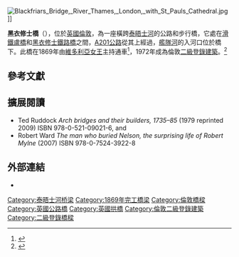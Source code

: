 {{Infobox bridge
|image = Blackfriars.road.bridge.arp.750pix.jpg
|bridge_name = 黑衣修士橋<br />Blackfriars Bridge
|caption = 從[[滑鐵盧橋|滑鐵盧橋]]看向黑衣修士橋
|official_name =
|locale = {{GBR}}[[倫敦|倫敦]]
|carries = [[A201公路|A201公路]]
|crosses = [[泰晤士河|泰晤士河]]
|maint= [[Bridge_House_Estates|Bridge House Estates]]<br />[[倫敦市法團|倫敦市法團]]
|open = 1869
|below =
|traffic =
|design = [[拱橋|拱橋]]
|designer = [[約瑟夫·丘比特|約瑟夫·丘比特]]
|builder = P. A. Thom & Co.
|toll = 無
|spans = 5
|mainspan =
|length = {{convert|923|ft}}
|width = {{convert|105|ft|m|0}}
|heritage = 二級登錄建築
|lat = 51.5097
|long = -0.1044
|coordinates =
|extra = {{Location map|Greater London
|lat = 51.5097
|long = -0.1044
|mark = Red pog.svg
|marksize =
|width = 240
|caption = <small>[[File:Red_pog.svg|8px]] 黑衣修士橋在大倫敦的位置</small><br />{{gbmapping|TQ315807}} }}
}}

[[Image:Blackfriars_Bridge,_River_Thames,_London,_with_St_Pauls_Cathedral.jpg|thumb]]]]

'''黑衣修士橋'''（{{lang-en|Blackfriars Bridge}}），位於[[英國|英國]][[倫敦|倫敦]]，為一座橫跨[[泰晤士河|泰晤士河]]的公路和步行橋，它處在[[滑鐵盧橋|滑鐵盧橋]]和[[黑衣修士鐵路橋|黑衣修士鐵路橋]]之間，[[A201公路|A201公路]]從其上經過，[[艦隊河|艦隊河]]的入河口位於橋下。此橋在1869年由[[維多利亞女王|維多利亞女王]]主持通車<ref>{{Cite web |url=http://www.imperial-london.me.uk/blackfriars-bridge/ |title=Imperial London – Blackfriars Bridge |accessdate=2014-09-11 |archive-date=2013-07-07 |archive-url=https://archive.is/20130707071231/http://www.imperial-london.me.uk/blackfriars-bridge/ |dead-url=no }}</ref>，1972年成為倫敦[[登錄建築|二級登錄建築]]。<ref>{{IoE|199323|accessdate=27 November 2008}}</ref>

==參考文獻==
{{Reflist}}

==擴展閱讀==
*Ted Ruddock ''Arch bridges and their builders, 1735–85'' (1979 reprinted 2009) ISBN 978-0-521-09021-6, and
*Robert Ward ''The man who buried Nelson, the surprising life of Robert Mylne'' (2007) ISBN 978-0-7524-3922-8

==外部連結==
{{commons category|Blackfriars Bridge}}
* {{Structurae|id=s0003160|title=Blackfriars Bridge}}

{{倫敦中心橋樑}}

[[Category:泰晤士河桥梁|Category:泰晤士河桥梁]]
[[Category:1869年完工橋梁|Category:1869年完工橋梁]]
[[Category:倫敦橋樑|Category:倫敦橋樑]]
[[Category:英國公路橋|Category:英國公路橋]]
[[Category:英國拱橋|Category:英國拱橋]]
[[Category:倫敦二級登錄建築|Category:倫敦二級登錄建築]]
[[Category:二級登錄橋樑|Category:二級登錄橋樑]]